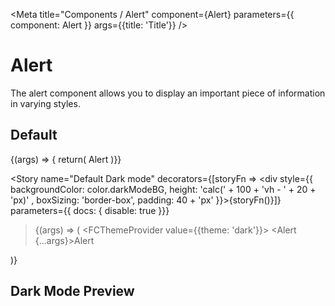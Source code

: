 

<Meta title="Components / Alert" component={Alert} parameters={{ component: Alert }} args={{title: 'Title'}} />

# Alert

The alert component allows you to display an important piece of information in varying styles. 

## Default

<Preview>
  <Story name="Default">{(args) => {
    return(
  <Alert {...args}>Alert</Alert>
    )}}
  </Story>
</Preview>

<ArgsTable for={Alert} story="Default"  />

<Story
  name="Default Dark mode"
  decorators={[storyFn => <div style={{ backgroundColor: color.darkModeBG, height: 'calc(' + 100 + 'vh - ' + 20 + 'px)' , boxSizing: 'border-box', padding: 40 + 'px' }}>{storyFn()}</div>]}
  parameters={{ docs: { disable: true }}}
>{(args) => (
  <FCThemeProvider value={{theme: 'dark'}}>
    <Alert {...args}>Alert</Alert>
  </FCThemeProvider>
  )}
</Story>

## Dark Mode Preview

<AlertDemo />
